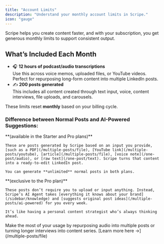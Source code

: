 ```yaml
---
title: "Account Limits"
description: "Understand your monthly account limits in Scripe."
icon: "gauge"
---
```


Scripe helps you create content faster, and with your subscription, you get generous monthly limits to support consistent output.

## What’s Included Each Month

- 🎧 **12 hours of podcast/audio transcriptions**\
  Use this across voice memos, uploaded files, or YouTube videos. Perfect for repurposing long-form content into multiple LinkedIn posts.
- ✍️ **200 posts generated**\
  This includes all content created through text input, voice, content interviews, file uploads, and carousels.

These limits reset **monthly** based on your billing cycle.

### Difference between Normal Posts and AI-Powered Suggestions:

<CardGroup cols={2}>
  <Card title="Normal Posts" icon="message-pen">
    **(available in the Starter and Pro plans)**

    These are posts generated by Scripe based on an input you provide, [such as a PDF](/multiple-posts/file), [YouTube link](/multiple-posts/youtube), [article](/multiple-posts/file), [voice note](/one-post/audio), or [raw text](/one-post/text). Scripe turns that content into a ready-to-edit LinkedIn post. 

    You can generate **unlimited** normal posts in both plans.
  </Card>
  <Card title="AI-Powered Suggestions" icon="sparkles">
    **(exclusive to the Pro plan)**

    These posts don’t require you to upload or input anything. Instead, Scripe’s AI Agent takes [everything it knows about your brand](/sidebar/knowledge) and [suggests original post ideas](/multiple-posts/ai-powered) for you every week. 

    It’s like having a personal content strategist who’s always thinking ahead.
  </Card>
</CardGroup>

<Tip>
  Make the most of your usage by repurposing audio into multiple posts or turning longer interviews into content series. [Learn more here →](/multiple-posts/file)
</Tip>